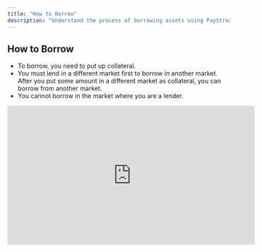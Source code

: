 ```yaml
---
title: "How to Borrow"
description: "Understand the process of borrowing assets using PayStream."
---
```


## How to Borrow

- To borrow, you need to put up collateral.
- You must lend in a different market first to borrow in another market. After you put some amount in a different market as collateral, you can borrow from another market.
- You cannot borrow in the market where you are a lender.

<iframe
  width="560"
  height="315"
  src="https://www.youtube.com/embed/YOUR_BORROW_VIDEO_ID"
  title="How to Borrow on PayStream"
  frameborder="0"
  allow="accelerometer; autoplay; clipboard-write; encrypted-media; gyroscope; picture-in-picture"
  allowfullscreen
></iframe> 